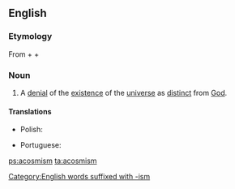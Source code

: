 ==English==

===Etymology===
From {{der|en|grc|ἀ-||not|sc=polytonic}} + {{m|grc|κόσμος||world|sc=polytonic}} + {{m|en|ism}}

===Noun===
{{en-noun|-}}

# A [[denial]] of the [[existence]] of the [[universe]] as [[distinct]] from [[God]].

====Translations====
{{trans-top|denial of the existence of the universe as distinct from God}}
* Polish: {{t|pl|akosmizm}}
{{trans-mid}}
* Portuguese: {{t|pt|acosmismo|m}}
{{trans-bottom}}

[[Category:English words suffixed with -ism]]

[[ps:acosmism]]
[[ta:acosmism]]